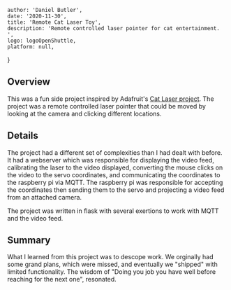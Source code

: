 
    author: 'Daniel Butler',
    date: '2020-11-30',
    title: 'Remote Cat Laser Toy',
    description: 'Remote controlled laser pointer for cat entertainment. ',
    logo: logoOpenShuttle,
    platform: null,
}


## Overview
This was a fun side project inspired by Adafruit's [Cat Laser project](https://github.com/adafruit/CatLaser2/).
The project was a remote controlled laser pointer that could be moved by looking at the camera and clicking different locations.

## Details
The project had a different set of complexities than I had dealt with before.
It had a webserver which was responsible for displaying the video feed, calibrating the laser to the video displayed, converting the mouse clicks on the video to the servo coordinates, and communicating the coordinates to the raspberry pi via MQTT.
The raspberry pi was responsible for accepting the coordinates then sending them to the servo and projecting a video feed from an attached camera.

The project was written in flask with several exertions to work with MQTT and the video feed.

## Summary
What I learned from this project was to descope work. We orginally had some grand plans, which were missed, and eventually we "shipped" with limited functionality.
The wisdom of "Doing you job you have well before reaching for the next one", resonated.
